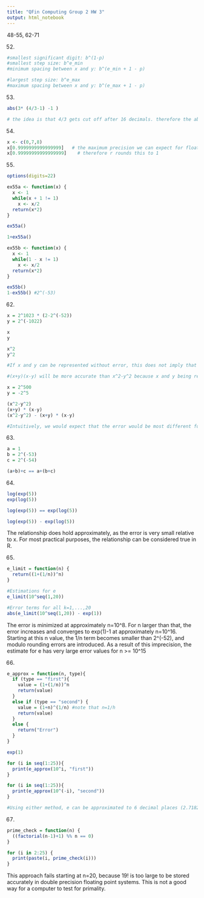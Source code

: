 ```yaml
---
title: "QFin Computing Group 2 HW 3"
output: html_notebook
---
```


48-55, 62-71


52.
```r
#smallest significant digit: b^(1-p) 
#smallest step size: b^e_min  
#minimum spacing between x and y: b^(e_min + 1 - p)

#largest step size: b^e_max 
#maximum spacing between x and y: b^(e_max + 1 - p)
```


53. 
```r
abs(3* (4/3-1) -1 )

# the idea is that 4/3 gets cut off after 16 decimals. therefore the absolute value results in not being 0, but the smallest possible number. this works in IEEE 754 double precision 
```

54.
```r
x <- c(0,7,8)
x[0.9999999999999999]   # the maximum precision we can expect for floating point computations is 16 decimal digits after the comma. 
x[0.99999999999999999]    # therefore r rounds this to 1
```

55.
```r
options(digits=22)

ex55a <- function(x) {
  x <- 1
  while(x + 1 != 1)
    x <- x/2
  return(x*2)
}

ex55a()

1+ex55a()

ex55b <- function(x) {
  x <- 1
  while(1 - x != 1)
    x <- x/2
  return(x*2)
}

ex55b()
1-ex55b() #2^(-53)

```


62.
```r
x = 2^1023 * (2-2^(-52))
y = 2^(-1022)

x
y

x^2
y^2

#If x and y can be represented without error, this does not imply that x^2 and y^2 also can be represented without error.

#(x+y)(x-y) will be more accurate than x^2-y^2 because x and y being representable implies that (x+y) and (x-y) can also be represented, while this is not the case for x^2 and y^2, per above. 

x = 2^500
y = -2^5

(x^2-y^2)
(x+y) * (x-y)
(x^2-y^2) - (x+y) * (x-y)

#Intuitively, we would expect that the error would be most different for x and y values that are very far apart, though can't find an example to show this.
```


63.
```r
a = 1
b = 2^(-53)
c = 2^(-54)

(a+b)+c == a+(b+c)
```

64.
```r
log(exp(5)) 
exp(log(5))

log(exp(5)) == exp(log(5)) 

log(exp(5)) - exp(log(5))
```
The relationship does hold approximately, as the error is very small relative to x. For most practical purposes, the relationship can be considered true in R.


65.
```r
e_limit = function(n) {
  return((1+(1/n))^n)
}

#Estimations for e
e_limit(10^seq(1,20))

#Error terms for all k=1,...,20
abs(e_limit(10^seq(1,20)) - exp(1))
```
The error is minimized at approximately n=10^8. For n larger than that, the error increases and converges to exp(1)-1 at approximately n=10^16. Starting at this n value, the 1/n term becomes smaller than 2^(-52), and modulo rounding errors are introduced. As a result of this imprecision, the estimate for e has very large error values for n >= 10^15 


66.
```r
e_approx = function(n, type){
  if (type == "first"){
    value = (1+(1/n))^n
    return(value)
  }
  else if (type == "second") {
    value = (1+n)^(1/n) #note that n=1/h
    return(value)
  }
  else {
    return("Error")
  }
}

exp(1)

for (i in seq(1:25)){
  print(e_approx(10^i, "first"))
}

for (i in seq(1:25)){
  print(e_approx(10^(-i), "second"))
}

#Using either method, e can be approximated to 6 decimal places (2.718282).
```

67.
```r
prime_check = function(n) {
  ((factorial(n-1)+1) %% n == 0)
}

for (i in 2:25) {
  print(paste(i, prime_check(i)))
}
```
This approach fails starting at n=20, because 19! is too large to be stored accurately in double precision floating point systems. This is not a good way for a computer to test for primality. 

